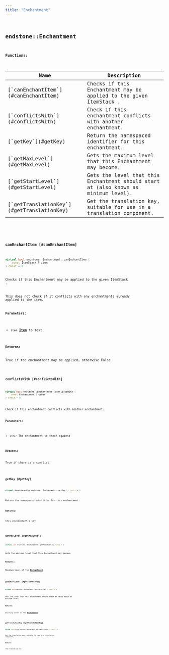 ```yaml
---
title: "Enchantment"
---
```


## <code className="doc-symbol doc-symbol-class"/> endstone::Enchantment

















**Functions:**

<table>
<thead>
   <tr>
      <th>Name</th>
      <th>Description</th>
   </tr>
</thead>
<tbody>
<tr key="classendstone_1_1_enchantment_1a2cf0c30780f0ccb58f1ac2576c35ab35">
    <td>[`canEnchantItem`](#canEnchantItem)</td>
    <td>Checks if this Enchantment may be applied to the given ItemStack .</td>
</tr>
<tr key="classendstone_1_1_enchantment_1a037e2e31c6eb1ea2dcf82fe33dc7d89e">
    <td>[`conflictsWith`](#conflictsWith)</td>
    <td>Check if this enchantment conflicts with another enchantment.</td>
</tr>
<tr key="classendstone_1_1_enchantment_1a41203620bf41656373136674afe18921">
    <td>[`getKey`](#getKey)</td>
    <td>Return the namespaced identifier for this enchantment.</td>
</tr>
<tr key="classendstone_1_1_enchantment_1a136c9d559081586af3d83318c1934b34">
    <td>[`getMaxLevel`](#getMaxLevel)</td>
    <td>Gets the maximum level that this Enchantment may become.</td>
</tr>
<tr key="classendstone_1_1_enchantment_1acbc90855ee54a401ea5e8e3e45e80d09">
    <td>[`getStartLevel`](#getStartLevel)</td>
    <td>Gets the level that this Enchantment should start at (also known as minimum level).</td>
</tr>
<tr key="classendstone_1_1_enchantment_1a2c9d36d8189de57bcff77586591e9c05">
    <td>[`getTranslationKey`](#getTranslationKey)</td>
    <td>Get the translation key, suitable for use in a translation component.</td>
</tr>
</tbody>
</table>

### <code className="doc-symbol doc-symbol-function"/> canEnchantItem [#canEnchantItem]

```cpp
virtual bool endstone::Enchantment::canEnchantItem (
    const ItemStack & item
) const = 0
```

Checks if this Enchantment may be applied to the given ItemStack .



This does not check if it conflicts with any enchantments already applied to the item.




**Parameters:**


* `item` [**Item**](classendstone_1_1_item.md) to test 



**Returns:**

True if the enchantment may be applied, otherwise False 





        
### <code className="doc-symbol doc-symbol-function"/> conflictsWith [#conflictsWith]

```cpp
virtual bool endstone::Enchantment::conflictsWith (
    const Enchantment & other
) const = 0
```

Check if this enchantment conflicts with another enchantment.





**Parameters:**


* `other` The enchantment to check against 



**Returns:**

True if there is a conflict. 





        
### <code className="doc-symbol doc-symbol-function"/> getKey [#getKey]

```cpp
virtual NamespacedKey endstone::Enchantment::getKey () const = 0
```

Return the namespaced identifier for this enchantment.





**Returns:**

this enchantment's key 





        
### <code className="doc-symbol doc-symbol-function"/> getMaxLevel [#getMaxLevel]

```cpp
virtual int endstone::Enchantment::getMaxLevel () const = 0
```

Gets the maximum level that this Enchantment may become.





**Returns:**

Maximum level of the [**Enchantment**](classendstone_1_1_enchantment.md) 





        
### <code className="doc-symbol doc-symbol-function"/> getStartLevel [#getStartLevel]

```cpp
virtual int endstone::Enchantment::getStartLevel () const = 0
```

Gets the level that this Enchantment should start at (also known as minimum level).





**Returns:**

Starting level of the [**Enchantment**](classendstone_1_1_enchantment.md) 





        
### <code className="doc-symbol doc-symbol-function"/> getTranslationKey [#getTranslationKey]

```cpp
virtual std::string endstone::Enchantment::getTranslationKey () const = 0
```

Get the translation key, suitable for use in a translation component.





**Returns:**

the translation key 





        